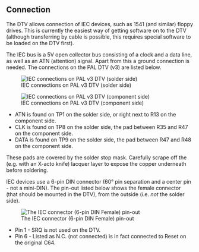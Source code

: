 ==Connection==

The DTV allows connection of IEC devices, such as 1541 (and similar) floppy drives. This is currently the easiest way of getting software on to the DTV (although transferring by cable is possible, this requires special software to be loaded on the DTV first).

The IEC bus is a 5V open collector bus consisting of a clock and a data line, as well as an ATN (attention) signal. Apart from this a ground connection is needed. The connections on the PAL DTV (v3) are listed below.

[[Image:DTV_v3_IEC_solder.jpg|IEC connections on PAL v3 DTV (solder side)]]

[[Image:DTV_v3_IEC_comp.jpg|IEC connections on PAL v3 DTV (component side)]]

* ATN is found on TP1 on the solder side, or right next to R13 on the component side.
* CLK is found on TP8 on the solder side, the pad between R35 and R47 on the component side.
* DATA is found on TP9 on the solder side, the pad between R47 and R48 on the component side.

These pads are covered by the solder stop mask. Carefully scrape off the (e.g. with an X-acto knife) lacquer layer to expose the copper underneath before soldering.

IEC devices use a 6-pin DIN connector (60&deg; pin separation and a center pin - not a mini-DIN). The pin-out listed below shows the female connector (that should be mounted in the DTV), from the outside (i.e. ''not'' the solder side).

[[Image:IEC-connector.png|The IEC connector (6-pin DIN Female) pin-out]]

* Pin 1 - SRQ is not used on the DTV.
* Pin 6 - Listed as N.C. (not connected) is in fact connected to Reset on the original C64.